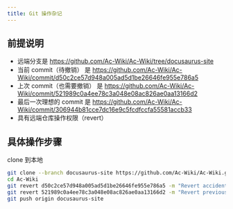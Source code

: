 ```yaml
---
title: Git 操作杂记
---
```


## 前提说明

- 远端分支是 https://github.com/Ac-Wiki/Ac-Wiki/tree/docusaurus-site
- 当前 commit（待撤销） 是 https://github.com/Ac-Wiki/Ac-Wiki/commit/d50c2ce57d948a005ad5d1be26646fe955e786a5
- 上次 commit（也需要撤销） 是 https://github.com/Ac-Wiki/Ac-Wiki/commit/521989c0a4ee78c3a048e08ac826ae0aa13166d2
- 最后一次理想的 commit 是 https://github.com/Ac-Wiki/Ac-Wiki/commit/306944b81cce7dc16e9c5fcdfccfa55581accb33
- 具有远端仓库操作权限（revert）

## 具体操作步骤

clone 到本地
```bash title="终端"
git clone --branch docusaurus-site https://github.com/Ac-Wiki/Ac-Wiki.git
cd Ac-Wiki
git revert d50c2ce57d948a005ad5d1be26646fe955e786a5 -m "Revert accidental changes"
git revert 521989c0a4ee78c3a048e08ac826ae0aa13166d2 -m "Revert previous commit"
git push origin docusaurus-site
```